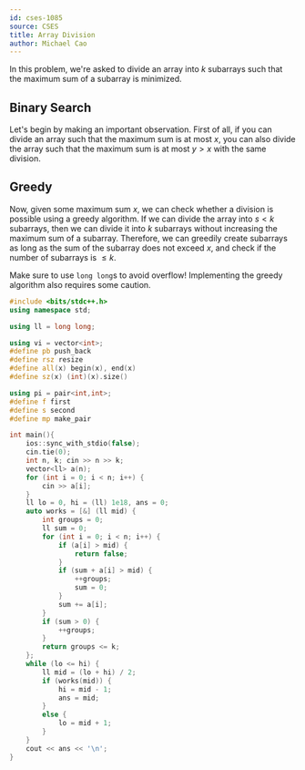 ```yaml
---
id: cses-1085
source: CSES
title: Array Division
author: Michael Cao
---
```


In this problem, we're asked to divide an array into $k$ subarrays such that the maximum sum of a subarray is minimized.

## Binary Search

Let's begin by making an important observation. First of all, if you can divide an array such that the maximum sum is at most $x$, you can also divide the array such that the maximum sum is at most $y > x$ with the same division. 

## Greedy 

Now, given some maximum sum $x$, we can check whether a division is possible using a greedy algorithm. If we can divide the array into $s < k$ subarrays, then we can divide it into $k$ subarrays without increasing the maximum sum of a subarray. Therefore, we can greedily create subarrays as long as the sum of the subarray does not exceed $x$, and check if the number of subarrays is $\leq k$.

<Warning>

Make sure to use `long long`s to avoid overflow! Implementing the greedy algorithm also requires some caution.

</Warning>


```cpp
#include <bits/stdc++.h> 
using namespace std;

using ll = long long;

using vi = vector<int>;
#define pb push_back
#define rsz resize
#define all(x) begin(x), end(x)
#define sz(x) (int)(x).size()

using pi = pair<int,int>;
#define f first
#define s second
#define mp make_pair

int main(){
    ios::sync_with_stdio(false);
    cin.tie(0);
    int n, k; cin >> n >> k;
    vector<ll> a(n);
    for (int i = 0; i < n; i++) {
        cin >> a[i];
    }
    ll lo = 0, hi = (ll) 1e18, ans = 0;
    auto works = [&] (ll mid) {
        int groups = 0;
        ll sum = 0;
        for (int i = 0; i < n; i++) {
            if (a[i] > mid) {
                return false;
            }
            if (sum + a[i] > mid) {
                ++groups;
                sum = 0;
            }
            sum += a[i];
        }
        if (sum > 0) {
            ++groups;
        }
        return groups <= k;
    };
    while (lo <= hi) {
        ll mid = (lo + hi) / 2;
        if (works(mid)) {
            hi = mid - 1;
            ans = mid;
        }
        else {
            lo = mid + 1;
        }
    }
    cout << ans << '\n';
}
```
